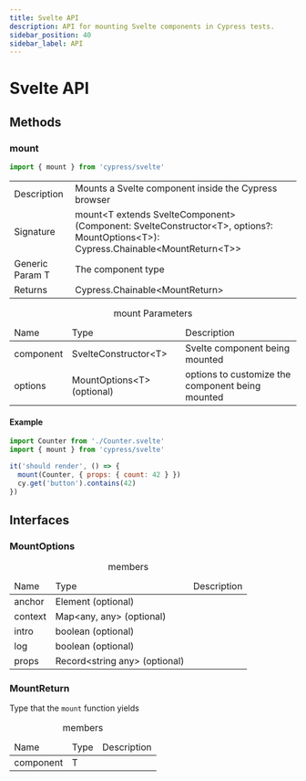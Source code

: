 ```yaml
---
title: Svelte API
description: API for mounting Svelte components in Cypress tests.
sidebar_position: 40
sidebar_label: API
---
```


<ProductHeading product="app" />

# Svelte API

## Methods

### mount

```js
import { mount } from 'cypress/svelte'
```

<table class="api-table table-list">
  <tr>
    <td>Description</td>
    <td>Mounts a Svelte component inside the Cypress browser</td>
  </tr>
  <tr>
    <td>Signature</td>
    <td>
      mount&lt;T extends SvelteComponent&gt;(Component:
      SvelteConstructor&lt;T&gt;, options?: MountOptions&lt;T&gt;):
      Cypress.Chainable&lt;MountReturn&lt;T&gt;&gt;
    </td>
  </tr>
  <tr>
    <td>Generic Param T</td>
    <td>The component type</td>
  </tr>
  <tr>
    <td>Returns</td>
    <td>Cypress.Chainable&lt;MountReturn&gt;</td>
  </tr>
</table>

<table class="api-table">
  <caption>mount Parameters</caption>
  <thead>
    <td>Name</td>
    <td>Type</td>
    <td>Description</td>
  </thead>
  <tr>
    <td>component</td>
    <td>SvelteConstructor&lt;T&gt;</td>
    <td>Svelte component being mounted</td>
  </tr>
  <tr>
    <td>options</td>
    <td>MountOptions&lt;T&gt; (optional)</td>
    <td>options to customize the component being mounted</td>
  </tr>
</table>

#### Example

```js
import Counter from './Counter.svelte'
import { mount } from 'cypress/svelte'

it('should render', () => {
  mount(Counter, { props: { count: 42 } })
  cy.get('button').contains(42)
})
```

## Interfaces

### MountOptions

<table class="api-table">
  <caption>members</caption>
  <thead>
    <td>Name</td>
    <td>Type</td>
    <td>Description</td>
  </thead>
  <tr>
    <td>anchor</td>
    <td>Element (optional)</td>
    <td></td>
  </tr>
  <tr>
    <td>context</td>
    <td>Map&lt;any, any&gt; (optional)</td>
    <td></td>
  </tr>
  <tr>
    <td>intro</td>
    <td>boolean (optional)</td>
    <td></td>
  </tr>
  <tr>
    <td>log</td>
    <td>boolean (optional)</td>
    <td></td>
  </tr>
  <tr>
    <td>props</td>
    <td>Record&lt;string any&gt; (optional)</td>
    <td></td>
  </tr>
</table>

### MountReturn

Type that the `mount` function yields

<table class="api-table">
  <caption>members</caption>
  <thead>
    <td>Name</td>
    <td>Type</td>
    <td>Description</td>
  </thead>
  <tr>
    <td>component</td>
    <td>T</td>
    <td></td>
  </tr>
</table>
